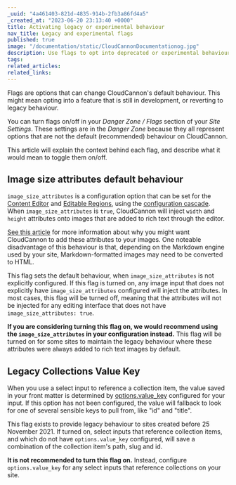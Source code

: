 ```yaml
---
_uuid: "4a461403-821d-4835-914b-2fb3a86fd4a5"
_created_at: "2023-06-20 23:13:40 +0000"
title: Activating legacy or experimental behaviour
nav_title: Legacy and experimental flags 
published: true
image: "/documentation/static/CloudCannonDocumentationog.jpg"
description: Use flags to opt into deprecated or experimental behaviour.
tags:
related_articles:
related_links:
---
```


Flags are options that can change CloudCannon's default behaviour. This might mean opting into a feature that is still in development, or reverting to legacy behaviour.

You can turn flags on/off in your *Danger Zone / Flags* section of your *Site Settings*. These settings are in the *Danger Zone* because they all represent options that are not the default (recommended) behaviour on CloudCannon.

This article will explain the context behind each flag, and describe what it would mean to toggle them on/off.

## Image size attributes default behaviour

`image_size_attributes` is a configuration option that can be set for the [Content Editor](/documentation/edit/interfaces/content-editor) and [Editable Regions](/documentation/edit/editing/html#editable-regions), using the [configuration cascade](/documentation/articles/using-the-configuration-cascade). When `image_size_attributes` is `true`, CloudCannon will inject `width` and `height` attributes onto images that are added to rich text through the editor.

[See this article](/documentation/articles/why-cloudcannon-injects-width-and-height-onto-images) for more information about why you might want CloudCannon to add these attributes to your images. One noteable disadvantage of this behaviour is that, depending on the Markdown engine used by your site, Markdown-formatted images may need to be converted to HTML.

This flag sets the default behaviour, when `image_size_attributes` is not explicitly configured. If this flag is turned on, any image input that does not explicitly have `image_size_attributes` configured will inject the attributes. In most cases, this flag will be turned off, meaning that the attributes will not be injected for any editing interface that does not have `image_size_attributes: true`.

**If you are considering turning this flag on, we would recommend using the `image_size_attributes` in your configuration instead.** This flag will be turned on for some sites to maintain the legacy behaviour where these attributes were always added to rich text images by default. 

## Legacy Collections Value Key

When you use a select input to reference a collection item, the value saved in your front matter is determined by [options.value_key](/documentation/articles/using-select-inputs-to-edit-your-data/#value_key) configured for your input. If this option has not been configured, the value will fallback to look for one of several sensible keys to pull from, like "id" and "title".

This flag exists to provide legacy behaviour to sites created before 25 November 2021. If turned on, select inputs that reference collection items, and which do not have `options.value_key` configured, will save a combination of the collection item's path, slug and id.

**It is not recommended to turn this flag on.** Instead, configure `options.value_key` for any select inputs that reference collections on your site.
